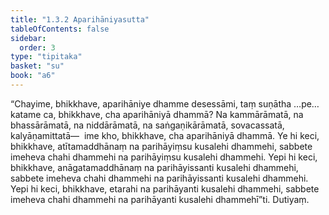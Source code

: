 ```yaml
---
title: "1.3.2 Aparihāniyasutta"
tableOfContents: false
sidebar:
  order: 3
type: "tipitaka"
basket: "su"
book: "a6"
---
```



<DynamicBreadcrumb />

<Division number="22" book="a6" bookNo="16" page="274">

<Paragraph number="139" book="a6">
“Chayime, bhikkhave, aparihāniye dhamme desessāmi, taṃ suṇātha …pe…  katame ca, bhikkhave, cha aparihāniyā dhammā? Na kammārāmatā, na bhassārāmatā, na niddārāmatā, na saṅgaṇikārāmatā, sovacassatā, kalyāṇamittatā—  ime kho, bhikkhave, cha aparihāniyā dhammā.
</Paragraph>

<Paragraph number="140" book="a6">
Ye hi keci, bhikkhave, atītamaddhānaṃ na parihāyiṃsu kusalehi dhammehi, sabbete imeheva chahi dhammehi na parihāyiṃsu kusalehi dhammehi. Yepi hi keci, bhikkhave, anāgatamaddhānaṃ na parihāyissanti kusalehi dhammehi, sabbete imeheva chahi dhammehi na parihāyissanti kusalehi dhammehi. Yepi hi keci, bhikkhave, etarahi na parihāyanti kusalehi dhammehi, sabbete imeheva chahi dhammehi na parihāyanti kusalehi dhammehī”ti.

</Paragraph>
</Division>

<Paragraph number="141" type="center" book="a6">
Dutiyaṃ.
</Paragraph>